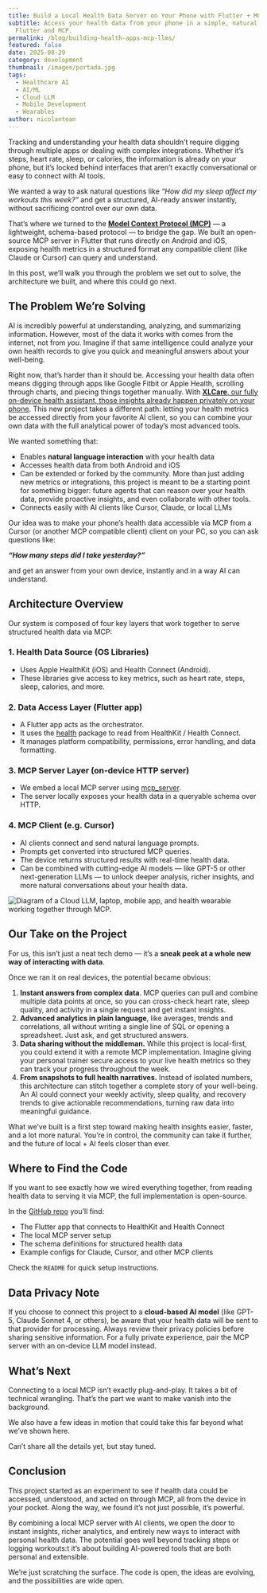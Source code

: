 ```yaml
---
title: Build a Local Health Data Server on Your Phone with Flutter + MCP
subtitle: Access your health data from your phone in a simple, natural way with
  Flutter and MCP.
permalink: /blog/building-health-apps-mcp-llms/
featured: false
date: 2025-08-29
category: development
thumbnail: /images/portada.jpg
tags:
  - Healthcare AI
  - AI/ML
  - Cloud LLM
  - Mobile Development
  - Wearables
author: nicolantean
---
```

Tracking and understanding your health data shouldn’t require digging through multiple apps or dealing with complex integrations. Whether it’s steps, heart rate, sleep, or calories, the information is already on your phone, but it’s locked behind interfaces that aren’t exactly conversational or easy to connect with AI tools.

We wanted a way to ask natural questions like *“How did my sleep affect my workouts this week?”* and get a structured, AI-ready answer instantly, without sacrificing control over our own data.

That’s where we turned to the **[Model Context Protocol (MCP)](https://docs.anthropic.com/en/docs/mcp)** — a lightweight, schema-based protocol — to bridge the gap. We built an open-source MCP server in Flutter that runs directly on Android and iOS, exposing health metrics in a structured format any compatible client (like Claude or Cursor) can query and understand.

In this post, we’ll walk you through the problem we set out to solve, the architecture we built, and where this could go next.

## **The Problem We’re Solving**

AI is incredibly powerful at understanding, analyzing, and summarizing information. However, most of the data it works with comes from the internet, not from *you*. Imagine if that same intelligence could analyze your own health records to give you quick and meaningful answers about your well-being.

Right now, that’s harder than it should be. Accessing your health data often means digging through apps like Google Fitbit or Apple Health, scrolling through charts, and piecing things together manually. With [**XLCare**, our fully on-device health assistant, those insights already happen privately on your phone](https://blog.xmartlabs.com/blog/blog-on-device-ai-health-assistant-xlcare/). This new project takes a different path: letting your health metrics be accessed directly from your favorite AI client, so you can combine your own data with the full analytical power of today’s most advanced tools.

We wanted something that:

* Enables **natural language interaction** with your health data
* Accesses health data from both Android and iOS
* Can be extended or forked by the community. More than just adding new metrics or integrations, this project is meant to be a starting point for something bigger: future agents that can reason over your health data, provide proactive insights, and even collaborate with other tools.
* Connects easily with AI clients like Cursor, Claude, or local LLMs

Our idea was to make your phone’s health data accessible via MCP from a Cursor (or another MCP compatible client) client on your PC, so you can ask questions like:

***“How many steps did I take yesterday?”***

and get an answer from your own device, instantly and in a way AI can understand.

## Architecture Overview

Our system is composed of four key layers that work together to serve structured health data via MCP:

### 1. Health Data Source (OS Libraries)

* Uses Apple HealthKit (iOS) and Health Connect (Android).
* These libraries give access to key metrics, such as heart rate, steps, sleep, calories, and more.

### 2. Data Access Layer (Flutter app)

* A Flutter app acts as the orchestrator.
* It uses the [health](https://pub.dev/packages/health) package to read from HealthKit / Health Connect.
* It manages platform compatibility, permissions, error handling, and data formatting.

### 3. MCP Server Layer (on-device HTTP server)

* We embed a local MCP server using [mcp_server](https://pub.dev/packages/mcp_server).
* The server locally exposes your health data in a queryable schema over HTTP.

### 4. MCP Client (e.g. Cursor)

* AI clients connect and send natural language prompts.
* Prompts get converted into structured MCP queries.
* The device returns structured results with real-time health data.
* Can be combined with cutting-edge AI models — like GPT-5 or other next-generation LLMs — to unlock deeper analysis, richer insights, and more natural conversations about your health data.

![Diagram of a Cloud LLM, laptop, mobile app, and health wearable working together through MCP.](/images/frame-2.png)

## **Our Take on the Project**

For us, this isn’t just a neat tech demo — it’s a **sneak peek at a whole new way of interacting with data**.

Once we ran it on real devices, the potential became obvious:

1. **Instant answers from complex data**. MCP queries can pull and combine multiple data points at once, so you can cross-check heart rate, sleep quality, and activity in a single request and get instant insights.
2. **Advanced analytics in plain language**, like averages, trends and correlations, all without writing a single line of SQL or opening a spreadsheet. Just ask, and get structured answers.
3. **Data sharing without the middleman.** While this project is local-first, you could extend it with a remote MCP implementation. Imagine giving your personal trainer secure access to your live health metrics so they can track your progress throughout the week.
4. **From snapshots to full health narratives.** Instead of isolated numbers, this architecture can stitch together a complete story of your well-being. An AI could connect your weekly activity, sleep quality, and recovery trends to give actionable recommendations, turning raw data into meaningful guidance.

What we’ve built is a first step toward making health insights easier, faster, and a lot more natural. You’re in control, the community can take it further, and the future of local + AI feels closer than ever.

<VideoPlayer name="screen-recording-blog-nico-l.mp4" />

## **Where to Find the Code**

If you want to see exactly how we wired everything together, from reading health data to serving it via MCP, the full implementation is open-source.

In the [GitHub repo](https://github.com/xmartlabs/vytalLink-client/tree/1.0.0) you’ll find:

* The Flutter app that connects to HealthKit and Health Connect
* The local MCP server setup
* The schema definitions for structured health data
* Example configs for Claude, Cursor, and other MCP clients

Check the `README` for quick setup instructions.

## **Data Privacy Note**

If you choose to connect this project to a **cloud-based AI model** (like GPT-5, Claude Sonnet 4, or others), be aware that your health data will be sent to that provider for processing. Always review their privacy policies before sharing sensitive information. For a fully private experience, pair the MCP server with an on-device LLM model instead.

## **What’s Next**

Connecting to a local MCP isn’t exactly plug-and-play. It takes a bit of technical wrangling. That’s the part we want to make vanish into the background.

We also have a few ideas in motion that could take this far beyond what we’ve shown here.

Can’t share all the details yet, but stay tuned.

## **Conclusion**

This project started as an experiment to see if health data could be accessed, understood, and acted on through MCP, all from the device in your pocket. Along the way, we found it’s not just possible, it’s powerful.

By combining a local MCP server with AI clients, we open the door to instant insights, richer analytics, and entirely new ways to interact with personal health data. The potential goes well beyond tracking steps or logging workouts:t it’s about building AI-powered tools that are both personal and extensible.

We’re just scratching the surface. The code is open, the ideas are evolving, and the possibilities are wide open.